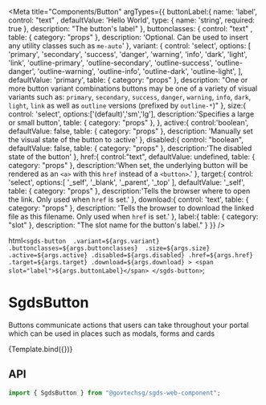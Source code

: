 
<Meta
  title="Components/Button"
  argTypes={{
    buttonLabel:{
      name: 'label',
      control: "text" ,
      defaultValue: 'Hello World',
      type: { name: 'string', required: true },
      description: "The button's label"
    },
    buttonclasses: { 
      control: "text" ,
      table: { category: "props" },
      description: 'Optional. Can be used to insert any utility classes such as `me-auto`'
    },
    variant: {
      control: 'select',
      options: [
        'primary',
        'secondary',
        'success',
        'danger',
        'warning',
        'info',
        'dark',
        'light',
        'link',
        'outline-primary',
        'outline-secondary',
        'outline-success',
        'outline-danger',
        'outline-warning',
        'outline-info',
        'outline-dark',
        'outline-light',
      ],
      defaultValue: 'primary',
      table: { category: "props" },
      description: "One or more button variant combinations buttons may be one of a variety of visual variants such as: `primary`, `secondary`, `success`, `danger`, `warning`, `info`, `dark`, `light`, `link` as well as `outline` versions (prefixed by `outline-*`)"
    },
    size:{
      control: 'select',
      options:['(default)','sm','lg'],
      description:'Specifies a large or small button',
      table: { category: "props" },
    },
    active:{
      control:'boolean',
      defaultValue: false,
      table: { category: "props" },
      description: 'Manually set the visual state of the button to :active'
    },
    disabled:{
      control: "boolean",
      defaultValue: false,
      table: { category: "props" },
      description:'The disabled state of the button'
    },
    href:{
      control:"text",
      defaultValue: undefined,
      table: { category: "props" },
      description:'When set, the underlying button will be rendered as an `<a>` with this `href` instead of a `<button>`.'
    },
    target:{
      control: 'select',
      options:[
        '_self',
        '_blank',
        '_parent',
        '_top'
      ],
      defaultValue: '_self',
      table: { category: "props" },
      description:'Tells the browser where to open the link. Only used when `href` is set.'
    },
    download:{
      control: 'text',
      table: { category: "props" },
      description: 'Tells the browser to download the linked file as this filename. Only used when `href` is set.'
    },
    label:{
      table: { category: "slot" },
      description: "The slot name for the button's label."
    }
  }}
/>

  html`
    <sgds-button 
      .variant=${args.variant} 
      .buttonclasses=${args.buttonclasses} 
      .size=${args.size}
      .active=${args.active}
      .disabled=${args.disabled}
      .href=${args.href}
      .target=${args.target}
      .download=${args.download}
    >
      <span slot="label">${args.buttonLabel}</span>
    </sgds-button>
  `;

# SgdsButton

Buttons communicate actions that users can take throughout your portal which can be used in places such as modals, forms and cards

<Canvas>
  <Story name="Basic" args={{ variant: "primary" }}>
    {Template.bind({})}
  </Story>
</Canvas>

## API

```jsx
import { SgdsButton } from "@govtechsg/sgds-web-component";
```

<ArgsTable story="Basic" />

